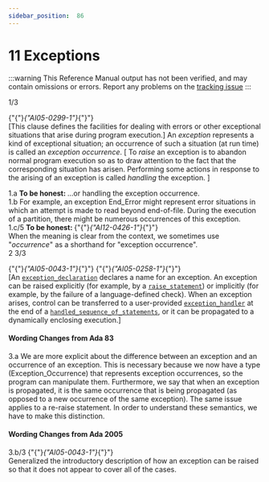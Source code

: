 ```yaml
---
sidebar_position:  86
---
```


# 11 Exceptions

:::warning
This Reference Manual output has not been verified,
and may contain omissions or errors.
Report any problems on the [tracking issue](https://github.com/ada-lang-io/ada-lang-io/issues/20)
:::


<AnnotatedOnly>
<MarginText>
1/3
</MarginText>
</AnnotatedOnly>
<p>{"{"}<em>{"AI05-0299-1"}</em>{"}"} <br />[This clause defines the facilities for dealing with errors or other exceptional situations that arise during program execution.] An <em>exception</em> represents a kind of exceptional situation; an occurrence of such a situation (at run time) is called an <em>exception occurrence</em>. [ To <em>raise</em> an exception is to abandon normal program execution so as to draw attention to the fact that the corresponding situation has arisen. Performing some actions in response to the arising of an exception is called <em>handling</em> the exception. ]<br /></p>

<AnnotatedOnly>
<MarginText>
1.a
</MarginText>
</AnnotatedOnly>
<Admonition type="aarm" aarm="note" title="Note: ">
<strong>To be honest: </strong>...or handling the exception occurrence. <br /></Admonition>

<AnnotatedOnly>
<MarginText>
1.b
</MarginText>
</AnnotatedOnly>
<Admonition type="aarm" aarm="ramification" title="Ramification: ">
<strong></strong>For example, an exception End_Error might represent error situations in which an attempt is made to read beyond end-of-file. During the execution of a partition, there might be numerous occurrences of this exception. <br /></Admonition>

<AnnotatedOnly>
<MarginText>
1.c/5
</MarginText>
</AnnotatedOnly>
<Admonition type="aarm" aarm="note" title="Note: ">
<strong>To be honest: </strong>{"{"}<em>{"AI12-0426-1"}</em>{"}"} <br />When the meaning is clear from the context, we sometimes use "<em>occurrence</em>" as a shorthand for "exception occurrence". <br /></Admonition>

<AnnotatedOnly>
<MarginText>
2
</MarginText>
</AnnotatedOnly>
<AnnotatedOnly>
<MarginText>
3/3
</MarginText>
</AnnotatedOnly>
<p>{"{"}<em>{"AI05-0043-1"}</em>{"}"} {"{"}<em>{"AI05-0258-1"}</em>{"}"} <br />[An <code><a href="../AA-11/AA-11.1#S0303">exception_declaration</a></code> declares a name for an exception. An exception can be raised explicitly (for example, by a <code><a href="../AA-11/AA-11.3#S0308">raise_statement</a></code>) or implicitly (for example, by the failure of a language-defined check). When an exception arises, control can be transferred to a user-provided <code><a href="../AA-11/AA-11.2#S0305">exception_handler</a></code> at the end of a <code><a href="../AA-11/AA-11.2#S0304">handled_sequence_of_statements</a></code>, or it can be propagated to a dynamically enclosing execution.] <br /></p>


#### Wording Changes from Ada 83

<AnnotatedOnly>
<MarginText>
3.a
</MarginText>
</AnnotatedOnly>
<Admonition type="aarm" aarm="note" title="Note: ">
We are more explicit about the difference between an exception and an occurrence of an exception. This is necessary because we now have a type (Exception_Occurrence) that represents exception occurrences, so the program can manipulate them. Furthermore, we say that when an exception is propagated, it is the same occurrence that is being propagated (as opposed to a new occurrence of the same exception). The same issue applies to a re-raise statement. In order to understand these semantics, we have to make this distinction. <br /></Admonition>


#### Wording Changes from Ada 2005

<AnnotatedOnly>
<MarginText>
3.b/3
</MarginText>
</AnnotatedOnly>
<Admonition type="aarm" aarm="correction" title="Correction:">
{"{"}<em>{"AI05-0043-1"}</em>{"}"} <strong><br /></strong> Generalized the introductory description of how an exception can be raised so that it does not appear to cover all of the cases. <br /></Admonition>


